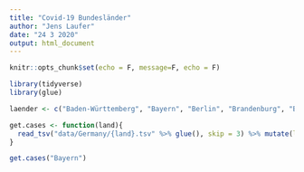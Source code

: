```yaml
---
title: "Covid-19 Bundesländer"
author: "Jens Laufer"
date: "24 3 2020"
output: html_document
---
```


```r
knitr::opts_chunk$set(echo = F, message=F, echo = F)
```

```r
library(tidyverse)
library(glue)
```

```r

laender <- c("Baden-Württemberg", "Bayern", "Berlin", "Brandenburg", "Bremen", "Hamburg", "Hessen", "Mecklenburg-Vorpommern", "Niedersachsen", "Nordrhein-Westfalen", "Rheinland-Pfalz", "Saarland", "Sachsen", "Sachsen-Anhalt", "Thüringen")

get.cases <- function(land){
  read_tsv("data/Germany/{land}.tsv" %>% glue(), skip = 3) %>% mutate(land=as.character("{land}" %>% glue()))
}

get.cases("Bayern") 
```


